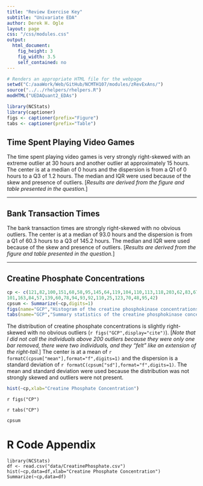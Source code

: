 ```yaml
---
title: "Review Exercise Key"
subtitle: "Univariate EDA"
author: Derek H. Ogle
layout: page
css: "/css/modules.css"
output:
  html_document:
    fig_height: 3
    fig_width: 3.5
    self_contained: no
---
```


```r
# Renders an appropriate HTML file for the webpage
setwd("C:/aaaWork/Web/GitHub/NCMTH107/modules/zRevExAns/")
source("../../rhelpers/rhelpers.R")
modHTML("UEDAQuant2_EDAs")
```
```r
library(NCStats)
library(captioner)
figs <- captioner(prefix="Figure")
tabs <- captioner(prefix="Table")
```

## Time Spent Playing Video Games

The time spent playing video games is very strongly right-skewed with an extreme outlier at 30 hours and another outlier at approximately 15 hours. The center is at a median of 0 hours and the dispersion is from a Q1 of 0 hours to a Q3 of 1.2 hours. The median and IQR were used because of the skew and presence of outliers. [*Results are derived from the figure and table presented in the question.*]

----

## Bank Transaction Times

The bank transaction times are strongly right-skewed with no obvious outliers. The center is at a median of 93.0 hours and the dispersion is from a Q1 of 60.3 hours to a Q3 of 145.2 hours. The median and IQR were used because of the skew and presence of outliers. [*Results are derived from the figure and table presented in the question.*]

----

## Creatine Phosphate Concentrations
```r
cp <- c(121,82,100,151,68,58,95,145,64,119,104,110,113,118,203,62,83,67,201,
101,163,84,57,139,60,78,94,93,92,110,25,123,70,48,95,42)
cpsum <- Summarize(~cp,digits=1)
figs(name="GCP","Histogram of the creatine phosphokinase concentrations in 36 male volunteers.")
tabs(name="GCP","Summary statistics of the creatine phosphokinase concentrations in 36 male volunteers.")
```

The distribution of creatine phosphate concentrations is slightly right-skewed with no obvious outliers (`r figs("GCP",display="cite")`). [*Note that I did not call the individuals above 200 outliers because they were only one bar removed, there were two individuals, and they "felt" like an extension of the right-tail.*] The center is at a mean of `r formatC(cpsum["mean"],format="f",digits=1)` and the dispersion is a standard deviation of `r formatC(cpsum["sd"],format="f",digits=1)`. The mean and standard deviation were used because the distribution was not strongly skewed and outliers were not present.

```r
hist(~cp,xlab="Creatine Phosphate Concentration")
```

`r figs("CP")`

`r tabs("CP")`
```r
cpsum
```


# R Code Appendix
```
library(NCStats)
df <- read.csv("data/CreatinePhosphate.csv")
hist(~cp,data=df,xlab="Creatine Phosphate Concentration")
Summarize(~cp,data=df)
```

